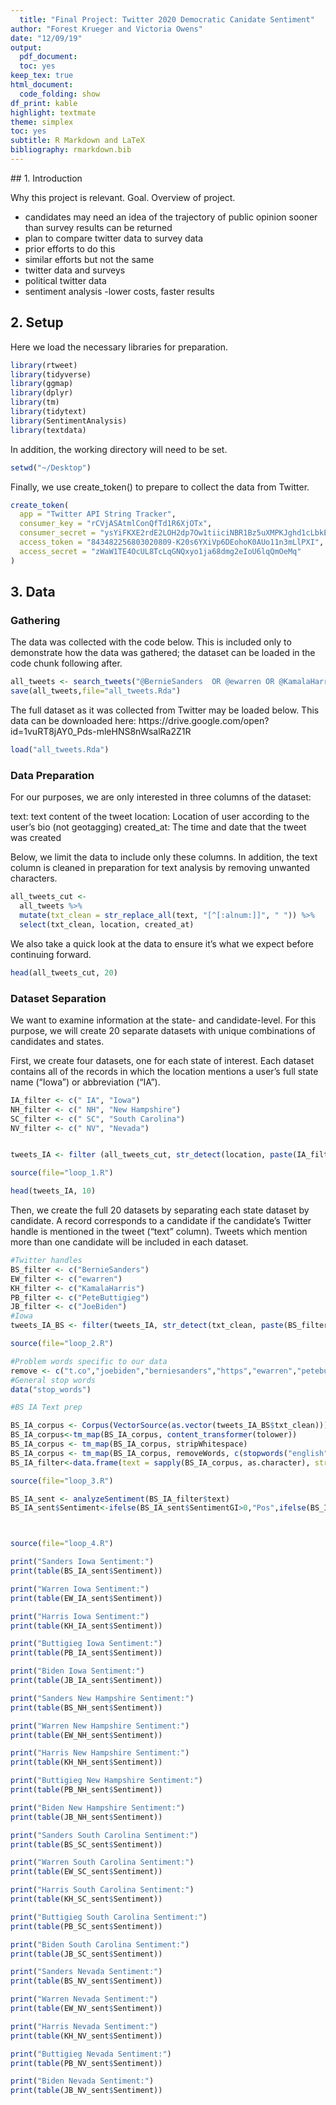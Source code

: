 ---
  title: "Final Project: Twitter 2020 Democratic Canidate Sentiment"
author: "Forest Krueger and Victoria Owens"
date: "12/09/19"
output:
  pdf_document:
  toc: yes
keep_tex: true
html_document:
  code_folding: show
df_print: kable
highlight: textmate
theme: simplex
toc: yes
subtitle: R Markdown and LaTeX
bibliography: rmarkdown.bib
---
  
  ## 1. Introduction
  
  Why this project is relevant. Goal. Overview of project.

- candidates may need an idea of the trajectory of public opinion sooner than survey results can be returned
- plan to compare twitter data to survey data 
- prior efforts to do this
- similar efforts but not the same
- twitter data and surveys
- political twitter data
- sentiment analysis
-lower costs, faster results

## 2. Setup

Here we load the necessary libraries for preparation.

```{r, include=FALSE}
library(rtweet)
library(tidyverse)
library(ggmap)
library(dplyr)
library(tm)
library(tidytext)
library(SentimentAnalysis)
library(textdata)
```

In addition, the working directory will need to be set.

```{r,include=FALSE}
setwd("~/Desktop")
```

Finally, we use create_token() to prepare to collect the data from Twitter. 

```{r,include=FALSE}
create_token(
  app = "Twitter API String Tracker",
  consumer_key = "rCVjASAtmlConQfTd1R6XjOTx",
  consumer_secret = "ysYiFKXE2rdE2LOH2dp7Ow1tiiciNBR1Bz5uXMPKJghd1cLbkE",
  access_token = "843482256803020809-K20s6YXiVp6DEohoK0AUo11n3mLlPXI",
  access_secret = "zWaW1TE4OcUL8TcLqGNQxyo1ja68dmg2eIoU6lqQmOeMq"
)
```

## 3. Data
### Gathering

The data was collected with the code below. This is included only to demonstrate how the data was gathered; the dataset can be loaded in the code chunk following after.

```{r, eval=FALSE}
all_tweets <- search_tweets("@BernieSanders  OR @ewarren OR @KamalaHarris OR @PeteButtigieg OR @JoeBiden", n = 500000, verbose = TRUE, retryonratelimit = TRUE)
save(all_tweets,file="all_tweets.Rda")
```

The full dataset as it was collected from Twitter may be loaded below. This data can be downloaded here: https://drive.google.com/open?id=1vuRT8jAY0_Pds-mleHNS8nWsalRa2Z1R

```{r,include=FALSE}
load("all_tweets.Rda")
```

### Data Preparation

For our purposes, we are only interested in three columns of the dataset:
  
  text: text content of the tweet
location: Location of user according to the user's bio (not geotagging)
created_at: The time and date that the tweet was created

Below, we limit the data to include only these columns. In addition, the text column is cleaned in preparation for text analysis by removing unwanted characters. 

```{r,include=FALSE}
all_tweets_cut <-
  all_tweets %>%
  mutate(txt_clean = str_replace_all(text, "[^[:alnum:]]", " ")) %>%
  select(txt_clean, location, created_at)
```

We also take a quick look at the data to ensure it's what we expect before continuing forward. 

```{r}
head(all_tweets_cut, 20)
```

### Dataset Separation

We want to examine information at the state- and candidate-level. For this purpose, we will create 20 separate datasets with unique combinations of candidates and states. 

First, we create four datasets, one for each state of interest. Each dataset contains all of the records in which the location mentions a user's full state name ("Iowa") or abbreviation ("IA"). 

```{r}
IA_filter <- c(" IA", "Iowa")
NH_filter <- c(" NH", "New Hampshire")
SC_filter <- c(" SC", "South Carolina")
NV_filter <- c(" NV", "Nevada")


tweets_IA <- filter (all_tweets_cut, str_detect(location, paste(IA_filter, collapse="|")))

source(file="loop_1.R")

head(tweets_IA, 10)


```

Then, we create the full 20 datasets by separating each state dataset by candidate. A record corresponds to a candidate if the candidate's Twitter handle is mentioned in the tweet ("text" column). Tweets which mention more than one candidate will be included in each dataset.

```{r}
#Twitter handles
BS_filter <- c("BernieSanders")
EW_filter <- c("ewarren")
KH_filter <- c("KamalaHarris")
PB_filter <- c("PeteButtigieg")
JB_filter <- c("JoeBiden")
#Iowa
tweets_IA_BS <- filter(tweets_IA, str_detect(txt_clean, paste(BS_filter)))

source(file="loop_2.R")
```

```{r}
#Problem words specific to our data
remove <- c("t.co","joebiden","berniesanders","https","ewarren","petebuttigieg","bernie","joe","kamalaharris","elizabeth","warren","kamala","harris","biden","pete","buttigieg","sanders")
#General stop words
data("stop_words")
```

```{r,include=FALSE}
#BS IA Text prep

BS_IA_corpus <- Corpus(VectorSource(as.vector(tweets_IA_BS$txt_clean))) 
BS_IA_corpus<-tm_map(BS_IA_corpus, content_transformer(tolower))
BS_IA_corpus <- tm_map(BS_IA_corpus, stripWhitespace) 
BS_IA_corpus <- tm_map(BS_IA_corpus, removeWords, c(stopwords("english"),remove))
BS_IA_filter<-data.frame(text = sapply(BS_IA_corpus, as.character), stringsAsFactors = FALSE)

source(file="loop_3.R")
```

```{r}
BS_IA_sent <- analyzeSentiment(BS_IA_filter$text)
BS_IA_sent$Sentiment<-ifelse(BS_IA_sent$SentimentGI>0,"Pos",ifelse(BS_IA_sent$SentimentGI<0,"Neg","Neut"))



source(file="loop_4.R")

```

```{r}
print("Sanders Iowa Sentiment:")
print(table(BS_IA_sent$Sentiment))
```

```{r}
print("Warren Iowa Sentiment:")
print(table(EW_IA_sent$Sentiment))
```

```{r}
print("Harris Iowa Sentiment:")
print(table(KH_IA_sent$Sentiment))
```

```{r}
print("Buttigieg Iowa Sentiment:")
print(table(PB_IA_sent$Sentiment))
```

```{r}
print("Biden Iowa Sentiment:")
print(table(JB_IA_sent$Sentiment))
```

```{r}
print("Sanders New Hampshire Sentiment:")
print(table(BS_NH_sent$Sentiment))
```

```{r}
print("Warren New Hampshire Sentiment:")
print(table(EW_NH_sent$Sentiment))
```

```{r}
print("Harris New Hampshire Sentiment:")
print(table(KH_NH_sent$Sentiment))
```

```{r}
print("Buttigieg New Hampshire Sentiment:")
print(table(PB_NH_sent$Sentiment))
```

```{r}
print("Biden New Hampshire Sentiment:")
print(table(JB_NH_sent$Sentiment))
```

```{r}
print("Sanders South Carolina Sentiment:")
print(table(BS_SC_sent$Sentiment))
```

```{r}
print("Warren South Carolina Sentiment:")
print(table(EW_SC_sent$Sentiment))
```

```{r}
print("Harris South Carolina Sentiment:")
print(table(KH_SC_sent$Sentiment))
```

```{r}
print("Buttigieg South Carolina Sentiment:")
print(table(PB_SC_sent$Sentiment))
```

```{r}
print("Biden South Carolina Sentiment:")
print(table(JB_SC_sent$Sentiment))
```

```{r}
print("Sanders Nevada Sentiment:")
print(table(BS_NV_sent$Sentiment))
```

```{r}
print("Warren Nevada Sentiment:")
print(table(EW_NV_sent$Sentiment))
```

```{r}
print("Harris Nevada Sentiment:")
print(table(KH_NV_sent$Sentiment))
```

```{r}
print("Buttigieg Nevada Sentiment:")
print(table(PB_NV_sent$Sentiment))
```

```{r}
print("Biden Nevada Sentiment:")
print(table(JB_NV_sent$Sentiment))
```